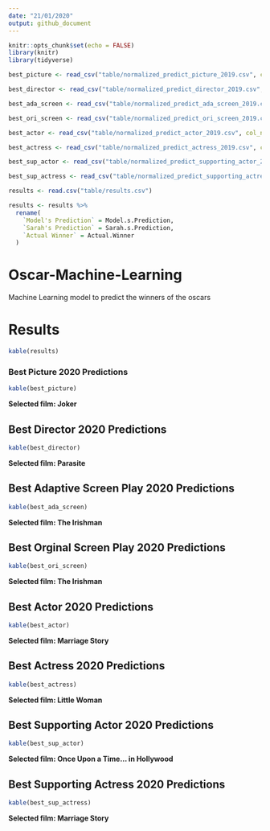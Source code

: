 ```yaml
---
date: "21/01/2020"
output: github_document
---
```


```r
knitr::opts_chunk$set(echo = FALSE)
library(knitr)
library(tidyverse)
```


```r

best_picture <- read_csv("table/normalized_predict_picture_2019.csv", col_names = c("Movie", "Chance of Winning"), skip = 1)

best_director <- read_csv("table/normalized_predict_director_2019.csv", col_names = c("Movie", "Chance of Winning"), skip = 1)

best_ada_screen <- read_csv("table/normalized_predict_ada_screen_2019.csv", col_names = c("Movie", "Chance of Winning"), skip = 1)

best_ori_screen <- read_csv("table/normalized_predict_ori_screen_2019.csv", col_names = c("Movie", "Chance of Winning"), skip = 1)

best_actor <- read_csv("table/normalized_predict_actor_2019.csv", col_names = c("Movie", "Chance of Winning"), skip = 1)

best_actress <- read_csv("table/normalized_predict_actress_2019.csv", col_names = c("Movie", "Chance of Winning"), skip = 1)

best_sup_actor <- read_csv("table/normalized_predict_supporting_actor_2019.csv", col_names = c("Movie", "Chance of Winning"), skip = 1)

best_sup_actress <- read_csv("table/normalized_predict_supporting_actress_2019.csv", col_names = c("Movie", "Chance of Winning"), skip = 1)

results <- read.csv("table/results.csv")

results <- results %>% 
  rename(
    `Model's Prediction` = Model.s.Prediction,
    `Sarah's Prediction` = Sarah.s.Prediction,
    `Actual Winner` = Actual.Winner
  )

```

# Oscar-Machine-Learning
Machine Learning model to predict the winners of the oscars


# Results

```r
kable(results)
```

### Best Picture 2020 Predictions

```r
kable(best_picture)
```

**Selected film: Joker**


##  Best Director 2020 Predictions

```r
kable(best_director)
```

**Selected film: Parasite**

##  Best Adaptive Screen Play 2020 Predictions

```r
kable(best_ada_screen)
```

**Selected film: The Irishman**

##  Best Orginal Screen Play 2020 Predictions

```r
kable(best_ori_screen)
```

**Selected film: The Irishman**

##  Best Actor 2020 Predictions

```r
kable(best_actor)
```

**Selected film: Marriage Story**

##  Best Actress 2020 Predictions

```r
kable(best_actress)
```

**Selected film: Little Woman**

##  Best Supporting Actor 2020 Predictions

```r
kable(best_sup_actor)
```

**Selected film: Once Upon a Time… in Hollywood**

##  Best Supporting Actress 2020 Predictions

```r
kable(best_sup_actress)
```

**Selected film: Marriage Story**
